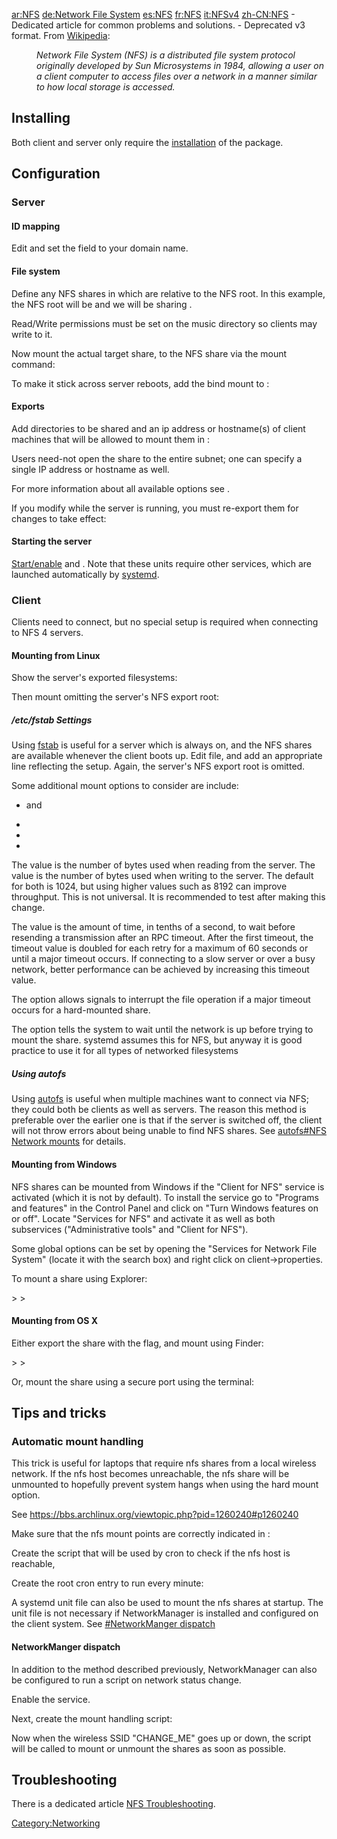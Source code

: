 [[Category:Networking]]
[[ar:NFS]]
[[de:Network File System]]
[[es:NFS]]
[[fr:NFS]]
[[it:NFSv4]]
[[zh-CN:NFS]]
{{Article summary start}}
{{Article summary text|Article covers configuration of NFSv4 which is an open standard network file sharing protocol.}}
{{Article summary heading|Related}}
{{Article summary wiki|NFS Troubleshooting}} - Dedicated article for common problems and solutions.
{{Article summary wiki|NFSv3}} - Deprecated v3 format.
{{Article summary end}}
From [[Wikipedia: Network File System|Wikipedia]]: 
:''Network File System (NFS) is a distributed file system protocol originally developed by Sun Microsystems in 1984, allowing a user on a client computer to access files over a network in a manner similar to how local storage is accessed.''

==Installing==
Both client and server only require the [[Pacman|installation]] of the {{Pkg|nfs-utils}} package.

{{Note|It is HIGHLY recommended to use a time sync daemon on ALL nodes of your network to keep client/server clocks in sync.  Without accurate clocks on all nodes, NFS can introduce unwanted delays! The [[NTP]] system is recommended to sync both the server and the clients to the highly accurate NTP servers available on the Internet.}}

==Configuration==

===Server===
==== ID mapping ====
Edit {{ic|/etc/idmapd.conf}} and set the {{ic|Domain}} field to your domain name.

{{hc|/etc/idmapd.conf|<nowiki>
[General]
 
Verbosity = 1
Pipefs-Directory = /var/lib/nfs/rpc_pipefs
Domain = atomic

[Mapping]

Nobody-User = nobody
Nobody-Group = nobody
</nowiki>}}
==== File system ====
{{Note|For security reasons, it is recommended to use an NFS export root which will keep users limited to that mount point only.  The following example illustrates this concept.}}

Define any NFS shares in {{ic|/etc/exports}} which are relative to the NFS root.  In this example, the NFS root will be {{ic|/srv/nfs4}} and we will be sharing {{ic|/mnt/music}}.

{{bc|# mkdir -p /srv/nfs4/music}}

Read/Write permissions must be set on the music directory so clients may write to it. 

Now mount the actual target share, {{ic|/mnt/music}} to the NFS share via the mount command:

{{bc|# mount --bind /mnt/music /srv/nfs4/music}}

To make it stick across server reboots, add the bind mount to {{ic|fstab}}:
{{hc|/etc/fstab|
/mnt/music /srv/nfs4/music  none   bind   0   0
}}

==== Exports ====
Add directories to be shared and an ip address or hostname(s) of client machines that will be allowed to mount them in {{ic|exports}}:
{{hc|/etc/exports|<nowiki>
/srv/nfs4/ 192.168.0.1/24(rw,fsid=root,no_subtree_check)
/srv/nfs4/music 192.168.0.1/24(rw,no_subtree_check,nohide) # note the nohide option which is applied to mounted directories on the file system.
</nowiki>}}

Users need-not open the share to the entire subnet; one can specify a single IP address or hostname as well.

For more information about all available options see {{ic|man 5 exports}}.

If you modify {{ic|/etc/exports}} while the server is running, you must re-export them for changes to take effect:
{{bc|# exportfs -ra}}

====Starting the server====

[[Daemons|Start/enable]] {{ic|rpc-idmapd.service}} and {{ic|rpc-mountd.service}}.  Note that these units require other services, which are launched automatically by [[systemd]].

===Client===
Clients need {{Pkg|nfs-utils}} to connect, but no special setup is required when connecting to NFS 4 servers.

====Mounting from Linux====
Show the server's exported filesystems:
{{bc|$ showmount -e servername}}

Then mount omitting the server's NFS export root: 
{{bc|# mount -t nfs4 servername:/music /mountpoint/on/client}}

=====/etc/fstab Settings=====
Using [[fstab]] is useful for a server which is always on, and the NFS shares are available whenever the client boots up. Edit {{ic|/etc/fstab}} file, and add an appropriate line reflecting the setup. Again, the server's NFS export root is omitted.
{{hc|/etc/fstab|<nowiki>
servername:/music   /mountpoint/on/client   nfs4   rsize=8192,wsize=8192,timeo=14,intr,_netdev	0 0
</nowiki>}}

{{Note|Additional mount options can be specified here. Consult the NFS man page for further information.}}
Some additional mount options to consider are include:

* {{ic|1=rsize=8192}} and {{ic|1=wsize=8192}}
* {{ic|1=timeo=14}}
* {{ic|1=intr}}
* {{ic|1=_netdev}}

The {{ic|rsize}} value is the number of bytes used when reading from the server. The {{ic|wsize}} value is the number of bytes used when writing to the server. The default for both is 1024, but using higher values such as 8192 can improve throughput.  This is not universal.  It is recommended to test after making this change.

The {{ic|timeo}} value is the amount of time, in tenths of a second, to wait before resending a transmission after an RPC timeout. After the first timeout, the timeout value is doubled for each retry for a maximum of 60 seconds or until a major timeout occurs. If connecting to a slow server or over a busy network, better performance can be achieved by increasing this timeout value. 

The {{ic|intr}} option allows signals to interrupt the file operation if a major timeout occurs for a hard-mounted share.

The {{ic|_netdev}} option tells the system to wait until the network is up before trying to mount the share. systemd assumes this for NFS, but anyway it is good practice to use it for all types of networked filesystems

=====Using autofs=====
Using [[autofs]] is useful when multiple machines want to connect via NFS; they could both be clients as well as servers. The reason this method is preferable over the earlier one is that if the server is switched off, the client will not throw errors about being unable to find NFS shares. See [[autofs#NFS Network mounts]] for details.

==== Mounting from Windows ====
{{note|Only the Ultimate and Enterprise editions of Windows 7 and the Enterprise edition of Windows 8 include "Client for NFS".}}
NFS shares can be mounted from Windows if the "Client for NFS" service is activated (which it is not by default).
To install the service go to "Programs and features" in the Control Panel and click on "Turn Windows features on or off". Locate "Services for NFS" and activate it as well as both subservices ("Administrative tools" and "Client for NFS").

Some global options can be set by opening the "Services for Network File System" (locate it with the search box) and right click on client->properties. 

{{Warning|Serious performance issues may occur (it randomly takes 30-60 seconds to display a folder, 2 MB/s file copy speed on gigabit LAN, ...) to which Microsoft does not have a solution yet.[https://social.technet.microsoft.com/Forums/en-CA/w7itpronetworking/thread/40cc01e3-65e4-4bb6-855e-cef1364a60ac]}}

To mount a share using Explorer:

{{ic|Computer}} > {{ic|Map network drive}} > {{ic|servername:/srv/nfs4/music}}

==== Mounting from OS X ====
{{note|OS X by default uses an insecure (>1024) port to mount a share.}}
Either export the share with the {{ic|insecure}} flag, and mount using Finder:

{{ic|Go}} > {{ic|Connect to Server}} > {{ic|nfs://servername/}}

Or, mount the share using a secure port using the terminal:
{{bc|# sudo mount -t nfs -o resvport servername:/srv/nfs4 /Volumes/servername}}

== Tips and tricks ==

=== Automatic mount handling ===

This trick is useful for laptops that require nfs shares from a local wireless network. If the nfs host becomes unreachable, the nfs share will be unmounted to hopefully prevent system hangs when using the hard mount option.

See https://bbs.archlinux.org/viewtopic.php?pid=1260240#p1260240

Make sure that the nfs mount points are correctly indicated in {{ic|/etc/fstab}}:

{{hc|$ cat /etc/fstab|<nowiki>lithium:/mnt/data           /mnt/data	        nfs noauto,noatime,rsize=32768,wsize=32768,intr,hard 0 0
lithium:/var/cache/pacman   /var/cache/pacman	nfs noauto,noatime,rsize=32768,wsize=32768,intr,hard 0 0</nowiki>
}}

Create the {{ic|auto_share}} script that will be used by cron to check if the nfs host is reachable,

{{hc|# nano /root/bin/auto_share|<nowiki>#!/bin/bash

SERVER="lithium"

MOUNT_POINTS=`\grep nfs /etc/fstab | cut -f 1 | tr -s " " | cut -f 2 -d " "`

ping -c 1 "${SERVER}" &>/dev/null

if [ $? -ne 0 ]; then
    # The server could not be reached, unmount the shares
    for umntpnt in ${MOUNT_POINTS}; do
        umount -l -f $umntpnt &>/dev/null
    done
else
    # The server is up, make sure the shares are mounted
    for mntpnt in ${MOUNT_POINTS}; do
        mountpoint -q $mntpnt || mount $mntpnt
    done
fi
</nowiki>}}

{{bc|# chmod +x /root/bin/auto_share}}

Create the root cron entry to run {{ic|auto_share}} every minute:

{{hc|# crontab -e|<nowiki>
* * * * * /root/bin/auto_share
</nowiki>}}

A systemd unit file can also be used to mount the nfs shares at startup. The unit file is not necessary if NetworkManager is installed and configured on the client system. See [[#NetworkManger dispatch]]

{{hc|$ cat /etc/systemd/system/auto_share.service|<nowiki>
[Unit]
Description=NFS automount

[Service]
Type=oneshot
RemainAfterExit=yes
ExecStart=/root/bin/auto_share

[Install]
WantedBy=multi-user.target</nowiki>}}

{{bc|# systemctl enable auto_share}}

==== NetworkManger dispatch ====

In addition to the method described previously, NetworkManager can also be configured to run a script on network status change.

Enable the {{ic|NetworkManager-dispatch}} service.

{{bc|# systemctl enable NetworkManager-dispatch
# systemctl start NetworkManager-dispatch}}

Next, create the mount handling script:

{{hc|# nano /etc/NetworkManager/dispatcher.d/nfs.sh|<nowiki>#!/bin/bash

SSID="CHANGE_ME"

MOUNT_POINTS=`\grep nfs /etc/fstab | cut -f 1 | tr -s " " | cut -f 2 -d " "`

ISNETUP=`nmcli dev wifi | \grep $SSID | tr -s ' ' | cut -f 10 -d ' '` 2>/dev/null

# echo "$ISNETUP" >> /tmp/nm_dispatch_log

if [[ "$ISNETUP" == "yes" ]]; then
    for mntpnt in ${MOUNT_POINTS}; do
        mountpoint -q $mntpnt || mount $mntpnt
    done
else
    for srvexp in ${MOUNT_POINTS}; do
        umount -l -f $srvexp &>/dev/null
    done
fi
</nowiki>}}

Now when the wireless SSID "CHANGE_ME" goes up or down, the {{ic|nfs.sh}} script will be called to mount or unmount the shares as soon as possible.

== Troubleshooting ==

There is a dedicated article [[NFS Troubleshooting]].

